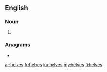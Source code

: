 ==English==

===Noun===
{{head|en|noun plural form}}

# {{plural of|helve|lang=en}}

===Anagrams===
* {{l|en|shelve}}

[[ar:helves]]
[[fr:helves]]
[[ku:helves]]
[[my:helves]]
[[fi:helves]]